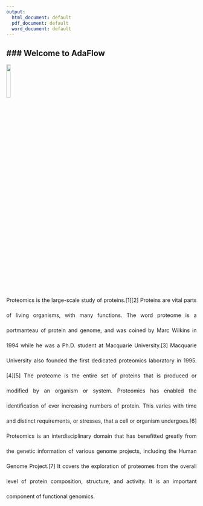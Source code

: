 ```yaml
---
output:
  html_document: default
  pdf_document: default
  word_document: default
---
```


### **Welcome to AdaFlow**
---

<img src = "adaflow_logo.png" class = "img-topic" width = "15%" align="middle" />

<h4 align="justify" style="font-weight: normal; line-height:40px;")>
Proteomics is the large-scale study of proteins.[1][2] Proteins are vital parts of living organisms, with many functions. The word proteome is a portmanteau of protein and genome, and was coined by Marc Wilkins in 1994 while he was a Ph.D. student at Macquarie University.[3] Macquarie University also founded the first dedicated proteomics laboratory in 1995.[4][5]

The proteome is the entire set of proteins that is produced or modified by an organism or system. Proteomics has enabled the identification of ever increasing numbers of protein. This varies with time and distinct requirements, or stresses, that a cell or organism undergoes.[6] Proteomics is an interdisciplinary domain that has benefitted greatly from the genetic information of various genome projects, including the Human Genome Project.[7] It covers the exploration of proteomes from the overall level of protein composition, structure, and activity. It is an important component of functional genomics.
</h4>





